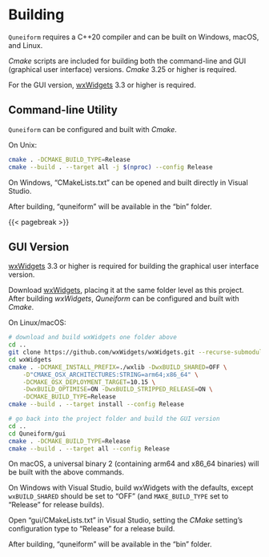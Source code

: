# Building

`Quneiform` requires a C++20 compiler and can be built on Windows, macOS, and Linux.

*Cmake* scripts are included for building both the command-line and GUI (graphical user interface) versions. *Cmake* 3.25 or higher is required.

For the GUI version, [wxWidgets](https://github.com/wxWidgets/wxWidgets) 3.3 or higher is required.

## Command-line Utility

`Quneiform` can be configured and built with *Cmake*.

On Unix:

``` .bash
cmake . -DCMAKE_BUILD_TYPE=Release
cmake --build . --target all -j $(nproc) --config Release
```

On Windows, "CMakeLists.txt" can be opened and built directly in Visual Studio.

After building, "quneiform" will be available in the "bin" folder.

{{< pagebreak >}}

## GUI Version

[wxWidgets](https://github.com/wxWidgets/wxWidgets) 3.3 or higher is required for building the graphical user interface version.

Download [wxWidgets](https://github.com/wxWidgets/wxWidgets), placing it at the same folder level as this project.
After building *wxWidgets*, *Quneiform* can be configured and built with *Cmake*.

On Linux/macOS:

``` .bash
# download and build wxWidgets one folder above
cd ..
git clone https://github.com/wxWidgets/wxWidgets.git --recurse-submodules
cd wxWidgets
cmake . -DCMAKE_INSTALL_PREFIX=./wxlib -DwxBUILD_SHARED=OFF \
    -D"CMAKE_OSX_ARCHITECTURES:STRING=arm64;x86_64" \
    -DCMAKE_OSX_DEPLOYMENT_TARGET=10.15 \
    -DwxBUILD_OPTIMISE=ON -DwxBUILD_STRIPPED_RELEASE=ON \
    -DCMAKE_BUILD_TYPE=Release
cmake --build . --target install --config Release

# go back into the project folder and build the GUI version
cd ..
cd Quneiform/gui
cmake . -DCMAKE_BUILD_TYPE=Release
cmake --build . --target all --config Release
```

::: {.notesection data-latex=""}
On macOS, a universal binary 2 (containing arm64 and x86\_64 binaries) will be built with the above commands.
:::

On Windows with Visual Studio, build wxWidgets with the defaults, except `wxBUILD_SHARED` should be set to "OFF"
(and `MAKE_BUILD_TYPE` set to "Release" for release builds).

Open "gui/CMakeLists.txt" in Visual Studio, setting the *CMake* setting's configuration type to "Release" for a release build.

After building, "quneiform" will be available in the "bin" folder.
